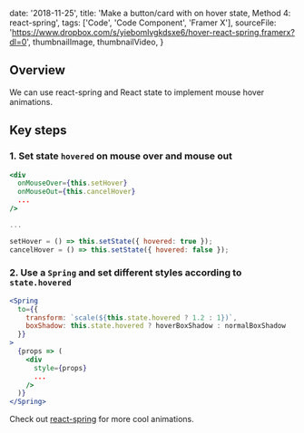 

  date: '2018-11-25',
  title: 'Make a button/card with on hover state, Method 4: react-spring',
  tags: ['Code', 'Code Component', 'Framer X'],
  sourceFile:
    'https://www.dropbox.com/s/yiebomlvgkdsxe6/hover-react-spring.framerx?dl=0',
  thumbnailImage,
  thumbnailVideo,
}


## Overview

We can use react-spring and React state to implement mouse hover animations.

## Key steps

### 1. Set state `hovered` on mouse over and mouse out

```jsx
<div
  onMouseOver={this.setHover}
  onMouseOut={this.cancelHover}
  ...
/>

...

setHover = () => this.setState({ hovered: true });
cancelHover = () => this.setState({ hovered: false });

```

### 2. Use a `Spring` and set different styles according to `state.hovered`

```jsx
<Spring
  to={{
    transform: `scale(${this.state.hovered ? 1.2 : 1})`,
    boxShadow: this.state.hovered ? hoverBoxShadow : normalBoxShadow
  }}
>
  {props => (
    <div
      style={props}
      ...
    />
  )}
</Spring>
```

Check out [react-spring](http://react-spring.surge.sh/spring) for more cool animations.
